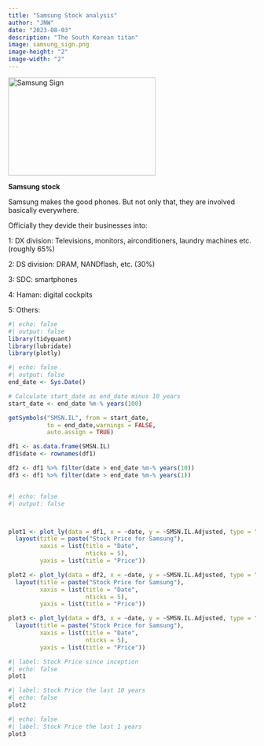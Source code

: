 ```yaml
---
title: "Samsung Stock analysis"
author: "JNW"
date: "2023-08-03"
description: "The South Korean titan"
image: samsung_sign.png
image-height: "2"
image-width: "2"
---
```


<img src="samsung_sign.png" alt="Samsung Sign" width="300" height="200"/>

**Samsung stock**

Samsung makes the good phones. But not only that, they are involved basically everywhere. 


Officially they devide their businesses into: 

1: DX division: Televisions, monitors, airconditioners, laundry machines etc. (roughly 65%)

2: DS division: DRAM, NANDflash, etc. (30%)

3: SDC: smartphones

4: Haman: digital cockpits 

5: Others: 

```r
#| echo: false
#| output: false
library(tidyquant)
library(lubridate)
library(plotly)
```

```r
#| echo: false
#| output: false
end_date <- Sys.Date()

# Calculate start_date as end_date minus 10 years
start_date <- end_date %m-% years(100)

getSymbols("SMSN.IL", from = start_date,
           to = end_date,warnings = FALSE,
           auto.assign = TRUE)

df1 <- as.data.frame(SMSN.IL)
df1$date <- rownames(df1)

df2 <- df1 %>% filter(date > end_date %m-% years(10))
df3 <- df1 %>% filter(date > end_date %m-% years(1))



```

```r
#| echo: false
#| output: false



plot1 <- plot_ly(data = df1, x = ~date, y = ~SMSN.IL.Adjusted, type = "scatter", mode = "lines", name = "Samsung stock") %>%
  layout(title = paste("Stock Price for Samsung"),
         xaxis = list(title = "Date",
                      nticks = 5),
         yaxis = list(title = "Price")) 

plot2 <- plot_ly(data = df2, x = ~date, y = ~SMSN.IL.Adjusted, type = "scatter", mode = "lines", name = "Samsung stock") %>%
  layout(title = paste("Stock Price for Samsung"),
         xaxis = list(title = "Date",
                      nticks = 5),
         yaxis = list(title = "Price")) 

plot3 <- plot_ly(data = df3, x = ~date, y = ~SMSN.IL.Adjusted, type = "scatter", mode = "lines", name = "Samsung stock") %>%
  layout(title = paste("Stock Price for Samsung"),
         xaxis = list(title = "Date",
                      nticks = 5),
         yaxis = list(title = "Price")) 

```

::: {layout="[[1,1], [1]]"}
```r
#| label: Stock Price since inception
#| echo: false
plot1
```

```r
#| label: Stock Price the last 10 years
#| echo: false
plot2
```

```r
#| echo: false
#| label: Stock Price the last 1 years
plot3
```
:::
